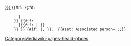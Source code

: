 <includeonly><span class="delimited-el">[[{{{Name|}}}]]<!--
  -->{{#if:{{{From Date|}}}{{{End Date|}}}|&#32;<span class="date-range"><!--
  -->{{#if: {{{From Date|}}}
       |{{DateFormatDate
         |Date={{{From Date|}}}
         |Circa={{{From Circa}}}
         |Concurrence={{{From Concurrence|Exact}}}
         |Questionable={{{From Questionable|}}}
        }}
     }}<!--
  -->{{#if: {{{End Date|}}}
       |{{#if: {{{From Date|}}}|&ndash;}}{{DateFormatDate
         |Date={{{End Date|}}}
         |Circa={{{End Circa}}}
         |Concurrence={{{End Concurrence|Exact}}}
         |Questionable={{{End Questionable|}}}
        }}
     }}<!--
  --></span>}}{{#if: {{{Role|}}}|, {{lc:{{{Role|}}}}}}}<span class="delimiter">;&#32;</span></span><!--
  -->{{#set: Associated person={{{Name|}}};{{{Role|}}};{{{From Date|}}};{{{End Date|}}}}}</includeonly><noinclude>
[[Category:Mediawiki-pages-heald-places]]</noinclude>
